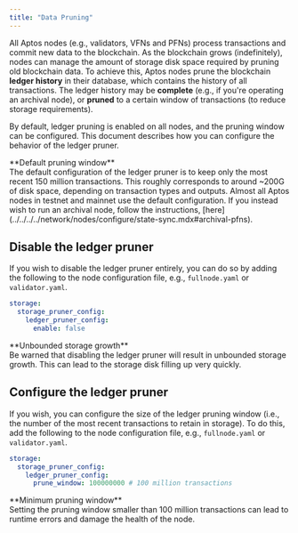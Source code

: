 ```yaml
---
title: "Data Pruning"
---
```



All Aptos nodes (e.g., validators, VFNs and PFNs) process transactions and commit new data to the blockchain.
As the blockchain grows (indefinitely), nodes can manage the amount of storage disk space required by pruning old
blockchain data. To achieve this, Aptos nodes prune the blockchain **ledger history** in their database, which
contains the history of all transactions. The ledger history may be **complete** (e.g., if you're operating an archival
node), or **pruned** to a certain window of transactions (to reduce storage requirements).

By default, ledger pruning is enabled on all nodes, and the pruning window can be configured. This document
describes how you can configure the behavior of the ledger pruner.

<Aside type="caution">
  **Default pruning window**<br />
  The default configuration of the ledger pruner is to keep only the most recent 150 million transactions.
  This roughly corresponds to around ~200G of disk space, depending on transaction types and outputs.
  Almost all Aptos nodes in testnet and mainnet use the default configuration. If you instead wish to run
  an archival node, follow the instructions, [here](../../../../network/nodes/configure/state-sync.mdx#archival-pfns).
</Aside>

## Disable the ledger pruner

If you wish to disable the ledger pruner entirely, you can do so by adding the following to the node
configuration file, e.g., `fullnode.yaml` or `validator.yaml`.

```yaml filename="fullnode.yaml"
storage:
  storage_pruner_config:
    ledger_pruner_config:
      enable: false
```

<Aside type="caution">
  **Unbounded storage growth**<br />
  Be warned that disabling the ledger pruner will result in unbounded storage growth. This can
  lead to the storage disk filling up very quickly.
</Aside>

## Configure the ledger pruner

If you wish, you can configure the size of the ledger pruning window (i.e., the number of the most recent transactions
to retain in storage). To do this, add the following to the node configuration file, e.g., `fullnode.yaml` or `validator.yaml`.

```yaml filename="fullnode.yaml"
storage:
  storage_pruner_config:
    ledger_pruner_config:
      prune_window: 100000000 # 100 million transactions
```

<Aside type="caution">
  **Minimum pruning window**<br />
  Setting the pruning window smaller than 100 million transactions can lead to runtime errors and damage the
  health of the node.
</Aside>
